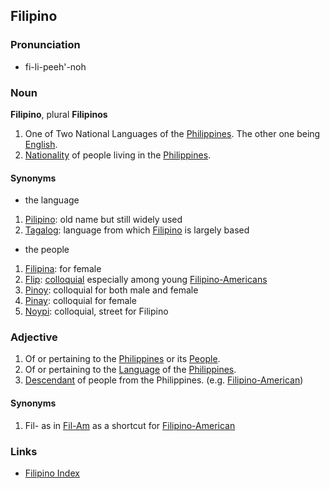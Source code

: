 ==Filipino==
===Pronunciation===
*fi-li-peeh'-noh
===Noun===
'''Filipino''', plural '''Filipinos'''
#One of Two National Languages of the [[Philippines]]. The other one being [[English]].
#[[Nationality]] of people living in the [[Philippines]].
====Synonyms====
*the language
#[[Pilipino]]: old name but still widely used
#[[Tagalog]]: language from which [[Filipino]] is largely based
*the people
#[[Filipina]]: for female
#[[Flip]]: [[colloquial]] especially among young [[Filipino-Americans]]
#[[Pinoy]]: colloquial for both male and female
#[[Pinay]]: colloquial for female
#[[Noypi]]: colloquial, street for Filipino

===Adjective===
#Of or pertaining to the [[Philippines]] or its [[People]].
#Of or pertaining to the [[Language]] of the [[Philippines]].
#[[Descendant]] of people from the Philippines. (e.g. [[Filipino-American]])
====Synonyms====
#Fil- as in [[Fil-Am]] as a shortcut for [[Filipino-American]]
===Links===
*[[Wiktionary:Filipino index|Filipino Index]]
